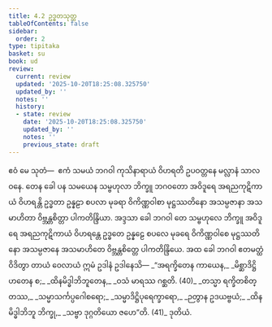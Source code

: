 ```yaml
---
title: 4.2 ဥဒ္ဓတသုတ္တ
tableOfContents: false
sidebar:
  order: 2
type: tipitaka
basket: su
book: ud
review:
  current: review
  updated: '2025-10-20T18:25:08.325750'
  updated_by: ''
  notes: ''
  history:
  - state: review
    date: '2025-10-20T18:25:08.325750'
    updated_by: ''
    notes: ''
    previous_state: draft
---
```



<DynamicBreadcrumb />


<ReviewStatus review={frontmatter.review} showDetails={true} />

<HypothesisAnnotation frontmatter={frontmatter} />

<Division number="32" book="ud" e="ch" v="18" p="121">

<Paragraph number="273" book="ud">
ဧဝံ မေ သုတံ—  ဧကံ သမယံ ဘဂဝါ ကုသိနာရာယံ ဝိဟရတိ ဥပဝတ္တနေ မလ္လာနံ သာလဝနေ. တေန ခေါ ပန သမယေန သမ္ဗဟုလာ ဘိက္ခူ ဘဂဝတော အဝိဒူရေ အရညကုဋိကာယံ ဝိဟရန္တိ ဥဒ္ဓတာ ဥန္နဠာ စပလာ မုခရာ ဝိကိဏ္ဏဝါစာ မုဋ္ဌဿတိနော အသမ္ပဇာနာ အသမာဟိတာ ဝိဗ္ဘန္တစိတ္တာ ပါကတိန္ဒြိယာ.
</Paragraph>

<Paragraph number="274" book="ud">
အဒ္ဒသာ ခေါ ဘဂဝါ တေ သမ္ဗဟုလေ ဘိက္ခူ အဝိဒူရေ အရညကုဋိကာယံ ဝိဟရန္တေ ဥဒ္ဓတေ ဥန္နဠေ စပလေ မုခရေ ဝိကိဏ္ဏဝါစေ မုဋ္ဌဿတိနော အသမ္ပဇာနေ အသမာဟိတေ ဝိဗ္ဘန္တစိတ္တေ ပါကတိန္ဒြိယေ.
</Paragraph>

<Paragraph number="275" book="ud">
အထ ခေါ ဘဂဝါ ဧတမတ္ထံ ဝိဒိတွာ တာယံ ဝေလာယံ ဣမံ ဥဒါနံ ဥဒါနေသိ—
</Paragraph>

<Paragraph number="276" type="verses" book="ud">
_“အရက္ခိတေန ကာယေန,_  
_မိစ္ဆာဒိဋ္ဌိဟတေန စ;_  
_ထိနမိဒ္ဓါဘိဘူတေန,_  
_ဝသံ မာရဿ ဂစ္ဆတိ. (40)_  

</Paragraph>

<Paragraph number="277" type="verses" book="ud">
_တသ္မာ ရက္ခိတစိတ္တဿ,_  
_သမ္မာသင်္ကပ္ပဂေါစရော;_  
_သမ္မာဒိဋ္ဌိပုရေက္ခာရော,_  
_ဉတွာန ဥဒယဗ္ဗယံ;_  
_ထိနမိဒ္ဓါဘိဘူ ဘိက္ခု,_  
_သဗ္ဗာ ဒုဂ္ဂတိယော ဇဟေ”တိ. (41)_  


</Paragraph>
</Division>

<Paragraph number="278" type="center" book="ud">
ဒုတိယံ.
</Paragraph>